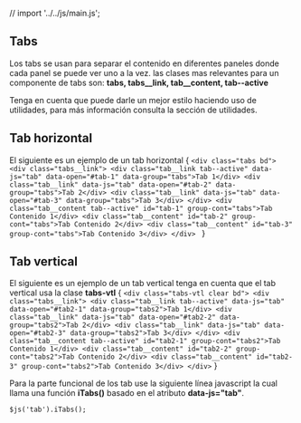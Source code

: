 // import  '../../js/main.js';

<Meta title="Componentes/Tabs" />

## Tabs

Los tabs se usan para separar el contenido en diferentes paneles donde cada panel se puede ver uno a la vez. las clases mas relevantes para un componente de tabs son: **tabs, tabs__link, tab__content, tab--active**

Tenga en cuenta que puede darle un mejor estilo haciendo uso de utilidades, para más información 
consulta la sección de utilidades.


## Tab horizontal

El siguiente es un ejemplo de un tab horizontal
<Preview>
  <Story name="Tab horizontal" height="160px">
		{
      `<div class="tabs bd">
        <div class="tabs__link">
            <div class="tab__link tab--active" data-js="tab" data-open="#tab-1" data-group="tabs">Tab 1</div>
            <div class="tab__link" data-js="tab" data-open="#tab-2" data-group="tabs">Tab 2</div>
            <div class="tab__link" data-js="tab" data-open="#tab-3" data-group="tabs">Tab 3</div>
        </div>
        <div class="tab__content tab--active" id="tab-1" group-cont="tabs">Tab Contenido 1</div>
        <div class="tab__content" id="tab-2" group-cont="tabs">Tab Contenido 2</div>
        <div class="tab__content" id="tab-3" group-cont="tabs">Tab Contenido 3</div>
        </div>
        `
    }
	</Story>
</Preview>


## Tab vertical

El siguiente es un ejemplo de un tab vertical tenga en cuenta que el tab vertical usa la clase **tabs-vtl**
<Preview>
  <Story name="Tab vertical" height="160px">
		{
      `<div class="tabs-vtl clear bd">
        <div class="tabs__link">
            <div class="tab__link tab--active" data-js="tab" data-open="#tab2-1" data-group="tabs2">Tab 1</div>
            <div class="tab__link" data-js="tab" data-open="#tab2-2" data-group="tabs2">Tab 2</div>
            <div class="tab__link" data-js="tab" data-open="#tab2-3" data-group="tabs2">Tab 3</div>
        </div>
        <div class="tab__content tab--active" id="tab2-1" group-cont="tabs2">Tab Contenido 1</div>
        <div class="tab__content" id="tab2-2" group-cont="tabs2">Tab Contenido 2</div>
        <div class="tab__content" id="tab2-3" group-cont="tabs2">Tab Contenido 3</div>
        </div>`
    }
	</Story>
</Preview>

Para la parte funcional de los tab use la siguiente línea javascript la cual llama una función **iTabs()** basado 
en el atributo **data-js="tab"**.

~~~
$js('tab').iTabs();
~~~
